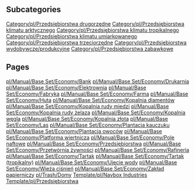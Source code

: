 
== Subcategories ==
[[Category/pl/Przedsiębiorstwa drugorzędne]]
[[Category/pl/Przedsiębiorstwa klimatu arktycznego]]
[[Category/pl/Przedsiębiorstwa klimatu tropikalnego]]
[[Category/pl/Przedsiębiorstwa klimatu umiarkowanego]]
[[Category/pl/Przedsiębiorstwa trzeciorzędne]]
[[Category/pl/Przedsiębiorstwa wydobywcze/produkcyjne]]
[[Category/pl/Przedsiębiorstwa zabawkowe]]

== Pages ==
[[pl/Manual/Base Set/Economy/Bank]]
[[pl/Manual/Base Set/Economy/Drukarnia]]
[[pl/Manual/Base Set/Economy/Elektrownia]]
[[pl/Manual/Base Set/Economy/Fabryka]]
[[pl/Manual/Base Set/Economy/Farma]]
[[pl/Manual/Base Set/Economy/Huta]]
[[pl/Manual/Base Set/Economy/Kopalnia diamentów]]
[[pl/Manual/Base Set/Economy/Kopalnia rudy miedzi]]
[[pl/Manual/Base Set/Economy/Kopalnia rudy żelaza]]
[[pl/Manual/Base Set/Economy/Kopalnia węgla]]
[[pl/Manual/Base Set/Economy/Kopalnia złota]]
[[pl/Manual/Base Set/Economy/Las]]
[[pl/Manual/Base Set/Economy/Plantacja kauczuku]]
[[pl/Manual/Base Set/Economy/Plantacja owoców]]
[[pl/Manual/Base Set/Economy/Platforma wiertnicza]]
[[pl/Manual/Base Set/Economy/Pole naftowe]]
[[pl/Manual/Base Set/Economy/Przedsiębiorstwa]]
[[pl/Manual/Base Set/Economy/Przetwórnia żywności]]
[[pl/Manual/Base Set/Economy/Rafineria]]
[[pl/Manual/Base Set/Economy/Tartak]]
[[pl/Manual/Base Set/Economy/Tartak (tropikalny)]]
[[pl/Manual/Base Set/Economy/Ujęcie wody]]
[[pl/Manual/Base Set/Economy/Wieża ciśnień]]
[[pl/Manual/Base Set/Economy/Zakład papierniczy]]
[[pl/Trash/Domy]]
[[Template/pl/Navbox Industries]]
[[Template/pl/Przedsiębiorstwa]]
